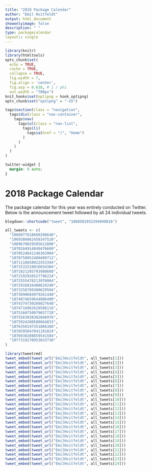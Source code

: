 ```yaml
---
title: "2018 Package Calendar"
author: "Emil Hvitfeldt"
output: html_document
showonlyimage: false
description: " "
type: packagecalendar
layout:: single
---
```


<html>
    <link rel="stylesheet" href="../../calendar-post.css"/>
</html>

```r
library(knitr)
library(htmltools)
opts_chunk$set(
  echo = TRUE, 
  cache = TRUE,
  collapse = TRUE,
  fig.width = 7, 
  fig.align = 'center',
  fig.asp = 0.618, # 1 / phi
  out.width = "700px")
knit_hooks$set(optipng = hook_optipng)
opts_chunk$set("optipng" = "-o5")
```

```r
tags$section(class = "navigation",
  tags$div(class = "nav-container",
    tags$nav(
      tags$ul(class = "nav-list",
        tags$li(
          tags$a(href = "/", "Home")
        )
      )
    )
  )
)
```

```css
twitter-widget {
  margin: 0 auto;
}
```


# 2018 Package Calendar

The package calendar for this year was entirely conducted on Twitter. Below is the announcement tweet followed by all 24 individual tweets.

```r
blogdown::shortcode("tweet", "1068581932294946816")
```

```r
all_tweets <- c(
  "1068977618660208640",
  "1069386062458347520",
  "1069670029585612800",
  "1070184914849476609",
  "1070524641146363904",
  "1070750052480499712",
  "1071116658922553344",
  "1071531519016034304",
  "1071821205793988608",
  "1072192916527796224",
  "1072555478213976064",
  "1072916816408629248",
  "1073258789300629504",
  "1073690684979261440",
  "1074074659644006400",
  "1074374730268827648",
  "1074716962620506116",
  "1075160750979657728",
  "1075563038302846976",
  "1075924200588664833",
  "1076350197351866368",
  "1076595047041101824",
  "1076930288859541504",
  "1077319270953033730"
)
```

```r
library(tweetrmd)
tweet_embed(tweet_url("EmilHvitfeldt", all_tweets[1]))
tweet_embed(tweet_url("EmilHvitfeldt", all_tweets[2]))
tweet_embed(tweet_url("EmilHvitfeldt", all_tweets[3]))
tweet_embed(tweet_url("EmilHvitfeldt", all_tweets[4]))
tweet_embed(tweet_url("EmilHvitfeldt", all_tweets[5]))
tweet_embed(tweet_url("EmilHvitfeldt", all_tweets[6]))
tweet_embed(tweet_url("EmilHvitfeldt", all_tweets[7]))
tweet_embed(tweet_url("EmilHvitfeldt", all_tweets[8]))
tweet_embed(tweet_url("EmilHvitfeldt", all_tweets[9]))
tweet_embed(tweet_url("EmilHvitfeldt", all_tweets[10]))
tweet_embed(tweet_url("EmilHvitfeldt", all_tweets[11]))
tweet_embed(tweet_url("EmilHvitfeldt", all_tweets[12]))
tweet_embed(tweet_url("EmilHvitfeldt", all_tweets[13]))
tweet_embed(tweet_url("EmilHvitfeldt", all_tweets[14]))
tweet_embed(tweet_url("EmilHvitfeldt", all_tweets[15]))
tweet_embed(tweet_url("EmilHvitfeldt", all_tweets[16]))
tweet_embed(tweet_url("EmilHvitfeldt", all_tweets[17]))
tweet_embed(tweet_url("EmilHvitfeldt", all_tweets[18]))
tweet_embed(tweet_url("EmilHvitfeldt", all_tweets[19]))
tweet_embed(tweet_url("EmilHvitfeldt", all_tweets[20]))
tweet_embed(tweet_url("EmilHvitfeldt", all_tweets[21]))
tweet_embed(tweet_url("EmilHvitfeldt", all_tweets[22]))
tweet_embed(tweet_url("EmilHvitfeldt", all_tweets[23]))
tweet_embed(tweet_url("EmilHvitfeldt", all_tweets[24]))
```
